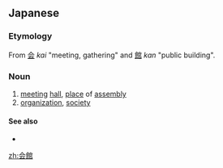 {{also|會館|会馆}}
==Japanese==
{{ja-kanjitab|かい|かん|yomi=o}}

===Etymology===
From [[会]] ''kai'' "meeting, gathering" and [[館]] ''kan'' "public building".

===Noun===
{{ja-noun|かいかん}}

# [[meeting]] [[hall]], [[place]] of [[assembly]]
# [[organization]], [[society]]

====See also====
* {{pedia|lang=ja}}

[[zh:会館]]